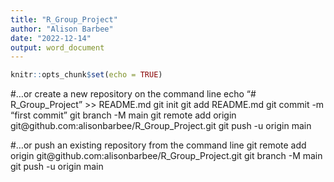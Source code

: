 ```yaml
---
title: "R_Group_Project"
author: "Alison Barbee"
date: "2022-12-14"
output: word_document
---
```


```r
knitr::opts_chunk$set(echo = TRUE)
```



#…or create a new repository on the command line
echo "# R_Group_Project" >> README.md
git init
git add README.md
git commit -m "first commit"
git branch -M main
git remote add origin git@github.com:alisonbarbee/R_Group_Project.git
git push -u origin main



#…or push an existing repository from the command line
git remote add origin git@github.com:alisonbarbee/R_Group_Project.git
git branch -M main
git push -u origin main


